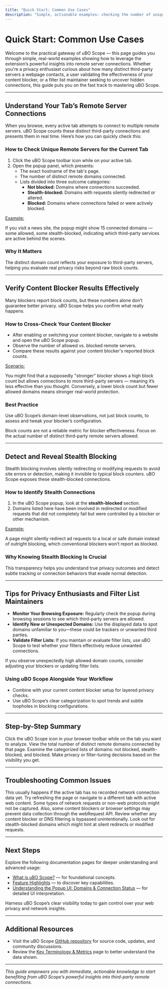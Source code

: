 ```yaml
---
title: "Quick Start: Common Use Cases"
description: "Simple, actionable examples: checking the number of unique remote servers for a tab, verifying the results of content blockers, and uncovering stealthy connections. Tips for privacy enthusiasts and filter list maintainers."
---
```


# Quick Start: Common Use Cases

Welcome to the practical gateway of uBO Scope — this page guides you through simple, real-world examples showing how to leverage the extension’s powerful insights into remote server connections. Whether you're a privacy enthusiast curious about how many distinct third-party servers a webpage contacts, a user validating the effectiveness of your content blocker, or a filter list maintainer seeking to uncover hidden connections, this guide puts you on the fast track to mastering uBO Scope.

---

## Understand Your Tab’s Remote Server Connections

When you browse, every active tab attempts to connect to multiple remote servers. uBO Scope counts these distinct third-party connections and presents them in real time. Here’s how you can quickly check this:

### How to Check Unique Remote Servers for the Current Tab

1. Click the uBO Scope toolbar icon while on your active tab.
2. Open the popup panel, which presents:
   - The exact hostname of the tab's page.
   - The number of distinct remote domains connected.
   - Lists divided into three outcome categories:
     - **Not blocked:** Domains where connections succeeded.
     - **Stealth-blocked:** Domains with requests silently redirected or altered.
     - **Blocked:** Domains where connections failed or were actively blocked.

<u>Example:</u>

If you visit a news site, the popup might show 15 connected domains — some allowed, some stealth-blocked, indicating which third-party services are active behind the scenes.

### Why It Matters

The distinct domain count reflects your exposure to third-party servers, helping you evaluate real privacy risks beyond raw block counts.

---

## Verify Content Blocker Results Effectively

Many blockers report block counts, but these numbers alone don’t guarantee better privacy. uBO Scope helps you confirm what really happens.

### How to Cross-Check Your Content Blocker

- After enabling or switching your content blocker, navigate to a website and open the uBO Scope popup.
- Observe the number of allowed vs. blocked remote servers.
- Compare these results against your content blocker's reported block counts.

<u>Scenario:</u>

You might find that a supposedly "stronger" blocker shows a high block count but allows connections to more third-party servers — meaning it’s less effective than you thought. Conversely, a lower block count but fewer allowed domains means stronger real-world protection.

### Best Practice

Use uBO Scope’s domain-level observations, not just block counts, to assess and tweak your blocker’s configuration.

<Note>
Block counts are not a reliable metric for blocker effectiveness. Focus on the actual number of distinct third-party remote servers allowed.
</Note>

---

## Detect and Reveal Stealth Blocking

Stealth blocking involves silently redirecting or modifying requests to avoid site errors or detection, making it invisible to typical block counters. uBO Scope exposes these stealth-blocked connections.

### How to Identify Stealth Connections

1. In the uBO Scope popup, look at the **stealth-blocked** section.
2. Domains listed here have been involved in redirected or modified requests that did not completely fail but were controlled by a blocker or other mechanism.

<u>Example:</u>

A page might silently redirect ad requests to a local or safe domain instead of outright blocking, which conventional blockers won’t report as blocked.

### Why Knowing Stealth Blocking Is Crucial

This transparency helps you understand true privacy outcomes and detect subtle tracking or connection behaviors that evade normal detection.

---

## Tips for Privacy Enthusiasts and Filter List Maintainers

- **Monitor Your Browsing Exposure:** Regularly check the popup during browsing sessions to see which third-party servers are allowed.
- **Identify New or Unexpected Domains:** Use the displayed data to spot domains unfamiliar to you—these could be trackers or unwanted third parties.
- **Validate Filter Lists:** If you maintain or evaluate filter lists, use uBO Scope to test whether your filters effectively reduce unwanted connections.

<Check>
If you observe unexpectedly high allowed domain counts, consider adjusting your blockers or updating filter lists.
</Check>

### Using uBO Scope Alongside Your Workflow

- Combine with your current content blocker setup for layered privacy checks.
- Use uBO Scope’s clear categorization to spot trends and subtle loopholes in blocking configurations.

---

## Step-by-Step Summary

<Steps>
<Step title="Open uBO Scope Popup">
Click the uBO Scope icon in your browser toolbar while on the tab you want to analyze.
</Step>
<Step title="Review Summary">
View the total number of distinct remote domains connected by that page.
</Step>
<Step title="Inspect Outcomes">
Examine the categorized lists of domains: not blocked, stealth-blocked, and blocked.
</Step>
<Step title="Use the Insights">
Make privacy or filter-tuning decisions based on the visibility you get.
</Step>
</Steps>

---

## Troubleshooting Common Issues

<AccordionGroup title="Quick Start Troubleshooting">
<Accordion title="No Data in Popup or 'NO DATA' Message">
This usually happens if the active tab has no recorded network connection data yet. Try refreshing the page or navigate to a different tab with active web content.
</Accordion>
<Accordion title="Popup Shows Zero Domains but Site Loads Normally">
Some types of network requests or non-web protocols might not be captured. Also, some content blockers or browser settings may prevent data collection through the webRequest API.
</Accordion>
<Accordion title="Unexpectedly High Domain Counts">
Review whether any content blocker or DNS filtering is bypassed unintentionally. Look out for stealth-blocked domains which might hint at silent redirects or modified requests.
</Accordion>
</AccordionGroup>

---

## Next Steps

Explore the following documentation pages for deeper understanding and advanced usage:

- [What is uBO Scope?](https://docs.uboscope.com/overview/intro_value_props/what_is_ubo_scope) — for foundational concepts.
- [Feature Highlights](https://docs.uboscope.com/overview/feature_overview_usecases/feature_highlights) — to discover key capabilities.
- [Understanding the Popup UI: Domains & Connection Status](https://docs.uboscope.com/guides/getting-started/interpret-popup) — for detailed UI interpretation.

Harness uBO Scope’s clear visibility today to gain control over your web privacy and network insights.

---

## Additional Resources

- Visit the uBO Scope [GitHub repository](https://github.com/gorhill/uBO-Scope) for source code, updates, and community discussions.
- Review the [Key Terminology & Metrics](https://docs.uboscope.com/overview/core_concepts_architecture/terms_and_metrics) page to better understand the data shown.


---

_This guide empowers you with immediate, actionable knowledge to start benefiting from uBO Scope’s powerful insights into third-party remote connections._